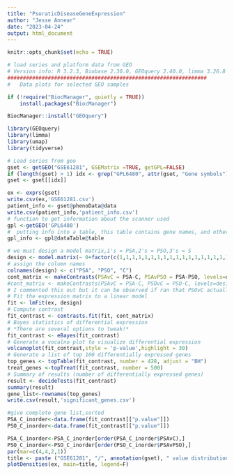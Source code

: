 ---
title: "PsoraticDiseaseGeneExpression"
author: "Jesse Annear"
date: "2023-04-24"
output: html_document
---
```{r setup, include=FALSE}
knitr::opts_chunk$set(echo = TRUE)
```
```{r}

# load series and platform data from GEO
# Version info: R 3.2.3, Biobase 2.30.0, GEOquery 2.40.0, limma 3.26.8
################################################################
#   Data plots for selected GEO samples

if (!require("BiocManager", quietly = TRUE))
    install.packages("BiocManager")

BiocManager::install("GEOquery")

library(GEOquery)
library(limma)
library(umap)
library(tidyverse)
```

```{r}

# Load series from geo
gset <- getGEO("GSE61281", GSEMatrix =TRUE, getGPL=FALSE)
if (length(gset) > 1) idx <- grep("GPL6480", attr(gset, "Gene symbols")) else idx <- 1
gset <- gset[[idx]]

ex <- exprs(gset)
write.csv(ex,'GSE61281.csv')
patient_info <- gset@phenoData@data
write.csv(patient_info,'patient_info.csv')
# function to get information about the scanner used
gpl <-getGEO('GPL6480')
#  putting info into a table, this table contains gene names, and other things
gpl_info <- gpl@dataTable@table
```

```{r}
# we must design a model matrix,1's = PSA,2's = PSO,3's = S
design <- model.matrix(~ 0+factor(c(1,1,1,1,1,1,1,1,1,1,1,1,1,1,1,1,1,1,1,1,2,2,2,2,2,2,2,2,2,2,2,2,2,2,2,2,2,2,2,2,3,3,3,3,3,3,3,3,3,3,3,3)))
# assign the column names
colnames(design) <- c("PSA", "PSO", "C")
cont_matrix <- makeContrasts(PSAvC = PSA-C, PSAvPSO = PSA-PSO, levels=design)
#cont_matrix <- makeContrasts(PSAvC = PSA-C, PSOvC = PSO-C, levels=design)
# I commented this out but it can be observed if ran that PSOvC actually showed not significantly expressed genes
# Fit the expression matrix to a linear model
fit <- lmFit(ex, design)
# Compute contrast
fit_contrast <- contrasts.fit(fit, cont_matrix)
# Bayes statistics of differential expression
# *There are several options to tweak!*
fit_contrast <- eBayes(fit_contrast)
# Generate a vocalno plot to visualize differential expression
volcanoplot(fit_contrast,style = 'p-value',highlight = 30)
# Generate a list of top 100 differentially expressed genes
top_genes <- topTable(fit_contrast, number = 428, adjust = "BH")
treat_genes <-topTreat(fit_contrast, number = 500)
# Summary of results (number of differentially expressed genes)
result <- decideTests(fit_contrast)
summary(result)
gene_list<-rownames(top_genes)
write.csv(result,'significant_genes.csv')

#give complete gene list,sorted
PSA_C_inorder<-data.frame(fit_contrast[["p.value"]])
PSO_C_inorder<-data.frame(fit_contrast[["p.value"]])

PSA_C_inorder<-PSA_C_inorder[order(PSA_C_inorder$PSAvC),] 
PSO_C_inorder<-PSO_C_inorder[order(PSO_C_inorder$PSAvPSO),]
par(mar=c(4,4,2,1))
title <- paste ("GSE61281", "/", annotation(gset), " value distribution", sep ="")
plotDensities(ex, main=title, legend=F)
```